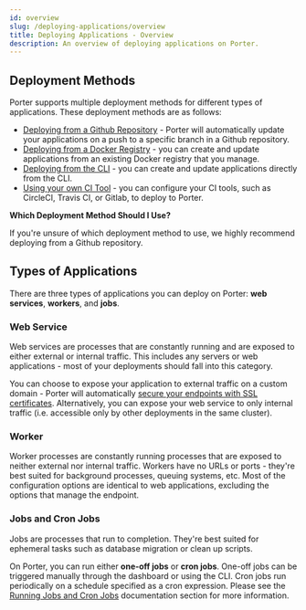 ```yaml
---
id: overview
slug: /deploying-applications/overview
title: Deploying Applications - Overview
description: An overview of deploying applications on Porter.
---
```


## Deployment Methods

Porter supports multiple deployment methods for different types of applications. These deployment methods are as follows:

- [Deploying from a Github Repository](./deploying-from-github) - Porter will automatically update your applications on a push to a specific branch in a Github repository.
- [Deploying from a Docker Registry](./deploying-from-docker-registry) - you can create and update applications from an existing Docker registry that you manage.
- [Deploying from the CLI](./deploying-from-cli) - you can create and update applications directly from the CLI.
- [Using your own CI Tool](./using-other-ci-tools) - you can configure your CI tools, such as CircleCI, Travis CI, or Gitlab, to deploy to Porter.

**Which Deployment Method Should I Use?**

If you're unsure of which deployment method to use, we highly recommend deploying from a Github repository.

## Types of Applications

There are three types of applications you can deploy on Porter: **web services**, **workers**, and **jobs**.

### Web Service

Web services are processes that are constantly running and are exposed to either external or internal traffic. This includes any servers or web applications - most of your deployments should fall into this category.

You can choose to expose your application to external traffic on a custom domain - Porter will automatically [secure your endpoints with SSL certificates](./https-and-domains/ssl-certificates). Alternatively, you can expose your web service to only internal traffic (i.e. accessible only by other deployments in the same cluster).

### Worker

Worker processes are constantly running processes that are exposed to neither external nor internal traffic. Workers have no URLs or ports - they're best suited for background processes, queuing systems, etc. Most of the configuration options are identical to web applications, excluding the options that manage the endpoint.

### Jobs and Cron Jobs

Jobs are processes that run to completion. They're best suited for ephemeral tasks such as database migration or clean up scripts.

On Porter, you can run either **one-off jobs** or **cron jobs**. One-off jobs can be triggered manually through the dashboard or using the CLI. Cron jobs run periodically on a schedule specified as a cron expression. Please see the [Running Jobs and Cron Jobs](../running-jobs/overview) documentation section for more information.

